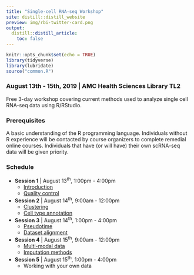 ```yaml
---
title: "Single-cell RNA-seq Workshop"
site: distill::distill_website
preview: img/rbi-twitter-card.png
output:
  distill::distill_article:
    toc: false
---
```


```r
knitr::opts_chunk$set(echo = TRUE)
library(tidyverse)
library(lubridate)
source("common.R")
```

### **August 13th - 15th, 2019 | AMC Health Sciences Library TL2**

Free 3-day workshop covering current methods used to analyze single cell
RNA-seq data using R/RStudio.

### **Prerequisites**

A basic understanding of the R programming language. Individuals without R experience will be contacted by course organizers to complete remedial online courses. Individuals that have (or will have) their own scRNA-seq data will be given priority.

### **Schedule**

* **Session 1** | August 13<sup>th</sup>, 1:00pm - 4:00pm
  + [Introduction](1_intro.html)
  + [Quality control](2_filtering_QC.html)
    
* **Session 2** | August 14<sup>th</sup>, 9:00am - 12:00pm
  + [Clustering](3_clustering.html)
  + [Cell type annotation](4_markers.html)

* **Session 3** | August 14<sup>th</sup>, 1:00pm - 4:00pm
  + [Pseudotime](5_pseudotime.html)
  + [Dataset alignment](6_alignment.html)

* **Session 4** | August 15<sup>th</sup>, 9:00am - 12:00pm
  + [Multi-modal data](7_multimodal.html)
  + [Imputation methods](8_imputation.html)

* **Session 5** | August 15<sup>th</sup>, 1:00pm - 4:00pm
  + Working with your own data







